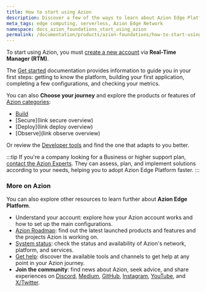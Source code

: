 ```yaml
---
title: How to start using Azion
description: Discover a few of the ways to learn about Azion Edge Platform.
meta_tags: edge computing, serverless, Azion Edge Network
namespace: docs_azion_foundations_start_using_azion
permalink: /documentation/products/azion-foundations/how-to-start-using-azion/
---
```


To start using Azion, you must [create a new account](/en/documentation/products/accounts/creating-account/) via **Real-Time Manager (RTM)**.

The [Get started](/en/documentation/products/get-started/) documentation provides information to guide you in your first steps: getting to know the platform, building your first application, completing a few configurations, and checking your metrics.

You can also **Choose your journey** and explore the products or features of [Azion categories](/en/documentation/products/azion-foundations/azion-products-catalog/):

- [Build](/en/documentation/products/guides/build/overview/)
- [Secure](link secure overview)
- [Deploy](link deploy overview)
- [Observe](link observe overview)

Or review the [Developer tools](/en/documentation/products/dev-tools/) and find the one that adapts to you better.

:::tip
If you're a company looking for a Business or higher support plan, [contact the Azion Experts](https://www.azion.com/en/contact-sales/). They can assess, plan, and implement solutions according to your needs, helping you to adopt Azion Edge Platform faster.
:::

### More on Azion

You can also explore other resources to learn further about **Azion Edge Platform**.

- Understand your account: explore how your Azion account works and how to set up the main configurations.
- [Azion Roadmap](https://azion.com/en/roadmap/): find out the latest launched products and features and the projects Azion is working on.
- [System status](https://status.azion.com/): check the status and availability of Azion's network, platform, and services.
- [Get help](/en/documentation/products/get-help/): discover the available tools and channels to get help at any point in your Azion journey.
- **Join the community**: find news about Azion, seek advice, and share experiences on [Discord](https://discord.gg/Yp9N7RMVZy), [Medium](https://medium.com/aziontech), [GitHub](https://github.com/aziontech), [Instagram](https://www.instagram.com/aziontech/), [YouTube](https://www.youtube.com/aziontech), and [X/Twitter](https://twitter.com/aziontech).